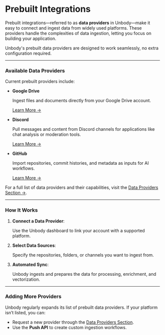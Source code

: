 # Prebuilt Integrations

Prebuilt integrations—referred to as **data providers** in Unbody—make it easy to connect and ingest data from widely used platforms. These providers handle the complexities of data ingestion, letting you focus on building your application.

Unbody's prebuilt data providers are designed to work seamlessly, no extra configuration required.

---

### Available Data Providers

Current prebuilt providers include:

- **Google Drive**
    
    Ingest files and documents directly from your Google Drive account.
    
    [Learn More →](https://chatgpt.com/g/g-9N3RT50W3-unbody-ea/data-providers/google-drive.md)
    
- **Discord**
    
    Pull messages and content from Discord channels for applications like chat analysis or moderation tools.
    
    [Learn More →](https://chatgpt.com/g/g-9N3RT50W3-unbody-ea/data-providers/discord.md)
    
- **GitHub**
    
    Import repositories, commit histories, and metadata as inputs for AI workflows.
    
    [Learn More →](https://chatgpt.com/g/g-9N3RT50W3-unbody-ea/data-providers/github.md)
    

For a full list of data providers and their capabilities, visit the [Data Providers Section →](https://chatgpt.com/g/g-9N3RT50W3-unbody-ea/data-providers/index.md).

---

### How It Works

1. **Connect a Data Provider**:
    
    Use the Unbody dashboard to link your account with a supported platform.
    
2. **Select Data Sources**:
    
    Specify the repositories, folders, or channels you want to ingest from.
    
3. **Automated Sync**:
    
    Unbody ingests and prepares the data for processing, enrichment, and vectorization.
    

---

### Adding More Providers

Unbody regularly expands its list of prebuilt data providers. If your platform isn’t listed, you can:

- Request a new provider through the [Data Providers Section](https://chatgpt.com/g/g-9N3RT50W3-unbody-ea/data-providers/index.md).
- Use the **Push API** to create custom ingestion workflows.